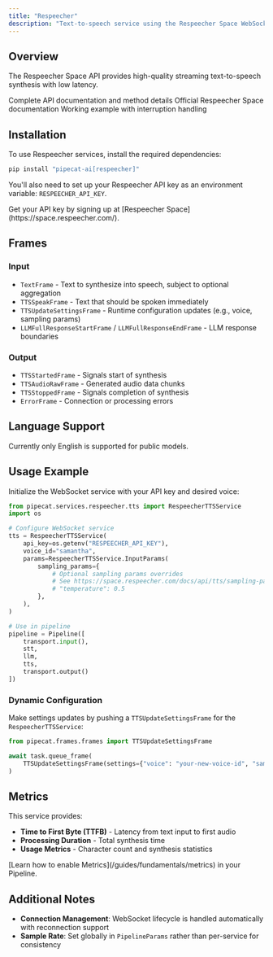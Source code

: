 ```yaml
---
title: "Respeecher"
description: "Text-to-speech service using the Respeecher Space WebSocket API"
---
```


## Overview

The Respeecher Space API provides high-quality streaming text-to-speech synthesis with low latency.

<CardGroup cols={3}>
  <Card
    title="API Reference"
    icon="code"
    href="https://reference-server.pipecat.ai/en/latest/api/pipecat.services.respeecher.tts.html"
  >
    Complete API documentation and method details
  </Card>
  <Card
    title="Respeecher Docs"
    icon="book"
    href="https://space.respeecher.com/docs"
  >
    Official Respeecher Space documentation
  </Card>
  <Card
    title="Example Code"
    icon="play"
    href="https://github.com/pipecat-ai/pipecat/blob/main/examples/foundational/07ad-interruptible-respeecher.py"
  >
    Working example with interruption handling
  </Card>
</CardGroup>

## Installation

To use Respeecher services, install the required dependencies:

```bash
pip install "pipecat-ai[respeecher]"
```

You'll also need to set up your Respeecher API key as an environment variable: `RESPEECHER_API_KEY`.

<Tip>
  Get your API key by signing up at
  [Respeecher Space](https://space.respeecher.com/).
</Tip>

## Frames

### Input

- `TextFrame` - Text to synthesize into speech, subject to optional aggregation
- `TTSSpeakFrame` - Text that should be spoken immediately
- `TTSUpdateSettingsFrame` - Runtime configuration updates (e.g., voice, sampling params)
- `LLMFullResponseStartFrame` / `LLMFullResponseEndFrame` - LLM response boundaries

### Output

- `TTSStartedFrame` - Signals start of synthesis
- `TTSAudioRawFrame` - Generated audio data chunks
- `TTSStoppedFrame` - Signals completion of synthesis
- `ErrorFrame` - Connection or processing errors

## Language Support

Currently only English is supported for public models.

## Usage Example

Initialize the WebSocket service with your API key and desired voice:

```python
from pipecat.services.respeecher.tts import RespeecherTTSService
import os

# Configure WebSocket service
tts = RespeecherTTSService(
    api_key=os.getenv("RESPEECHER_API_KEY"),
    voice_id="samantha",
    params=RespeecherTTSService.InputParams(
        sampling_params={
            # Optional sampling params overrides
            # See https://space.respeecher.com/docs/api/tts/sampling-params-guide
            # "temperature": 0.5
        },
    ),
)

# Use in pipeline
pipeline = Pipeline([
    transport.input(),
    stt,
    llm,
    tts,
    transport.output()
])
```

### Dynamic Configuration

Make settings updates by pushing a `TTSUpdateSettingsFrame` for the `RespeecherTTSService`:

```python
from pipecat.frames.frames import TTSUpdateSettingsFrame

await task.queue_frame(
    TTSUpdateSettingsFrame(settings={"voice": "your-new-voice-id", "sampling_params": {"temperature": 0.5}})
)
```

## Metrics

This service provides:

- **Time to First Byte (TTFB)** - Latency from text input to first audio
- **Processing Duration** - Total synthesis time
- **Usage Metrics** - Character count and synthesis statistics

<Info>
  [Learn how to enable Metrics](/guides/fundamentals/metrics) in your Pipeline.
</Info>

## Additional Notes

- **Connection Management**: WebSocket lifecycle is handled automatically with reconnection support
- **Sample Rate**: Set globally in `PipelineParams` rather than per-service for consistency
